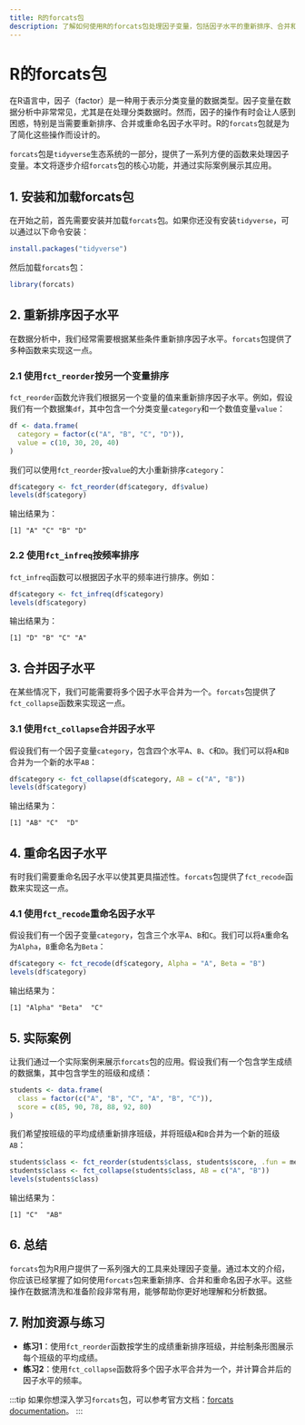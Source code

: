 ```yaml
---
title: R的forcats包
description: 了解如何使用R的forcats包处理因子变量，包括因子水平的重新排序、合并和重命名等操作。
---
```


# R的forcats包

在R语言中，因子（factor）是一种用于表示分类变量的数据类型。因子变量在数据分析中非常常见，尤其是在处理分类数据时。然而，因子的操作有时会让人感到困惑，特别是当需要重新排序、合并或重命名因子水平时。R的`forcats`包就是为了简化这些操作而设计的。

`forcats`包是`tidyverse`生态系统的一部分，提供了一系列方便的函数来处理因子变量。本文将逐步介绍`forcats`包的核心功能，并通过实际案例展示其应用。

## 1. 安装和加载forcats包

在开始之前，首先需要安装并加载`forcats`包。如果你还没有安装`tidyverse`，可以通过以下命令安装：

```r
install.packages("tidyverse")
```

然后加载`forcats`包：

```r
library(forcats)
```

## 2. 重新排序因子水平

在数据分析中，我们经常需要根据某些条件重新排序因子水平。`forcats`包提供了多种函数来实现这一点。

### 2.1 使用`fct_reorder`按另一个变量排序

`fct_reorder`函数允许我们根据另一个变量的值来重新排序因子水平。例如，假设我们有一个数据集`df`，其中包含一个分类变量`category`和一个数值变量`value`：

```r
df <- data.frame(
  category = factor(c("A", "B", "C", "D")),
  value = c(10, 30, 20, 40)
)
```

我们可以使用`fct_reorder`按`value`的大小重新排序`category`：

```r
df$category <- fct_reorder(df$category, df$value)
levels(df$category)
```

输出结果为：

```
[1] "A" "C" "B" "D"
```

### 2.2 使用`fct_infreq`按频率排序

`fct_infreq`函数可以根据因子水平的频率进行排序。例如：

```r
df$category <- fct_infreq(df$category)
levels(df$category)
```

输出结果为：

```
[1] "D" "B" "C" "A"
```

## 3. 合并因子水平

在某些情况下，我们可能需要将多个因子水平合并为一个。`forcats`包提供了`fct_collapse`函数来实现这一点。

### 3.1 使用`fct_collapse`合并因子水平

假设我们有一个因子变量`category`，包含四个水平`A`、`B`、`C`和`D`。我们可以将`A`和`B`合并为一个新的水平`AB`：

```r
df$category <- fct_collapse(df$category, AB = c("A", "B"))
levels(df$category)
```

输出结果为：

```
[1] "AB" "C"  "D"
```

## 4. 重命名因子水平

有时我们需要重命名因子水平以使其更具描述性。`forcats`包提供了`fct_recode`函数来实现这一点。

### 4.1 使用`fct_recode`重命名因子水平

假设我们有一个因子变量`category`，包含三个水平`A`、`B`和`C`。我们可以将`A`重命名为`Alpha`，`B`重命名为`Beta`：

```r
df$category <- fct_recode(df$category, Alpha = "A", Beta = "B")
levels(df$category)
```

输出结果为：

```
[1] "Alpha" "Beta"  "C"
```

## 5. 实际案例

让我们通过一个实际案例来展示`forcats`包的应用。假设我们有一个包含学生成绩的数据集，其中包含学生的班级和成绩：

```r
students <- data.frame(
  class = factor(c("A", "B", "C", "A", "B", "C")),
  score = c(85, 90, 78, 88, 92, 80)
)
```

我们希望按班级的平均成绩重新排序班级，并将班级`A`和`B`合并为一个新的班级`AB`：

```r
students$class <- fct_reorder(students$class, students$score, .fun = mean)
students$class <- fct_collapse(students$class, AB = c("A", "B"))
levels(students$class)
```

输出结果为：

```
[1] "C"  "AB"
```

## 6. 总结

`forcats`包为R用户提供了一系列强大的工具来处理因子变量。通过本文的介绍，你应该已经掌握了如何使用`forcats`包来重新排序、合并和重命名因子水平。这些操作在数据清洗和准备阶段非常有用，能够帮助你更好地理解和分析数据。

## 7. 附加资源与练习

- **练习1**：使用`fct_reorder`函数按学生的成绩重新排序班级，并绘制条形图展示每个班级的平均成绩。
- **练习2**：使用`fct_collapse`函数将多个因子水平合并为一个，并计算合并后的因子水平的频率。

:::tip
如果你想深入学习`forcats`包，可以参考官方文档：[forcats documentation](https://forcats.tidyverse.org/)。
:::